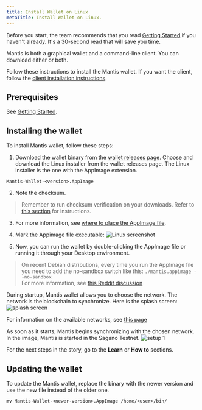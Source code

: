 ```yaml
---
title: Install Wallet on Linux
metaTitle: Install Wallet on Linux.
---
```

Before you start, the team recommends that you read [Getting Started](/first-steps/getting-started) if you haven't already. It's a 30-second read that will save you time.

Mantis is both a graphical wallet and a command-line client. You can download either or both.

Follow these instructions to install the Mantis wallet. If you want the client, follow the [client installation instructions](/install/install-client-linux-mac).


## Prerequisites

See [Getting Started](/first-steps/getting-started).

## Installing the wallet

To install Mantis wallet, follow these steps:

1. Download the wallet binary from the [wallet releases page](https://github.com/input-output-hk/mantis-wallet/releases/latest).
Choose and download the Linux installer from the wallet releases page. The Linux installer is the one with the AppImage extension.

```
Mantis-Wallet-<version>.AppImage
```
2. Note the checksum.
> Remember to run checksum verification on your downloads. Refer to [this section](/how-tos/how-check-hash-linux) for instructions.

3. For more information, see [where to place the AppImage file](https://docs.appimage.org/user-guide/faq.html#question-where-do-i-store-my-appimages). 

4. Mark the Appimage file executable:
![Linux screenshot](../images/2c-Linux-Mark-Executable.png)
5. Now, you can run the wallet by double-clicking the AppImage file or running it through your Desktop environment.

> On recent Debian distributions, every time you run the AppImage file you need to add the no-sandbox switch like this: `./mantis.appimage --no-sandbox`  
For more information, see [this Reddit discussion](https://www.reddit.com/r/debian/comments/hkyeft/unable_to_run_appimage_applications_without/) 

During startup, Mantis wallet allows you to choose the network. The network is the blockchain to synchronize. Here is the splash screen:
![splash screen](../images/5-splash-screen.png)

For information on the available networks, see [this page](/learn/mantis-client-wallet)

As soon as it starts, Mantis begins synchronizing with the chosen network. In the image, Mantis is started in the Sagano Testnet.
![setup 1](../images/4-Setup-1.png)

For the next steps in the story, go to the **Learn** or **How to** sections.

## Updating the wallet

To update the Mantis wallet, replace the binary with the newer version and use the new file instead of the older one.
```
mv Mantis-Wallet-<newer-version>.AppImage /home/<user>/bin/
```
